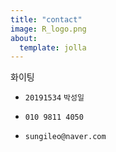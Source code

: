 ```yaml
---
title: "contact"
image: R_logo.png
about:
  template: jolla
---
```


화이팅

-   `20191534`  `박성일`

-   `010 9811 4050`

-   `sungileo@naver.com`
